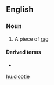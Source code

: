 {{also|Clootie}}
==English==

===Noun===
{{wikipedia}}
{{en-noun}}

# {{label|en|Scotland}} A piece of [[rag]]

====Derived terms====
* {{l|en|clootie dumpling}}

[[hu:clootie]]